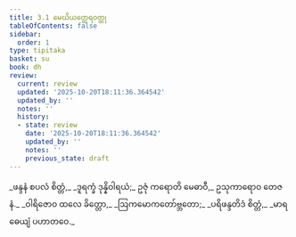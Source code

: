 ```yaml
---
title: 3.1 မေဃိယတ္ထေရဝတ္ထု
tableOfContents: false
sidebar:
  order: 1
type: tipitaka
basket: su
book: dh
review:
  current: review
  updated: '2025-10-20T18:11:36.364542'
  updated_by: ''
  notes: ''
  history:
  - state: review
    date: '2025-10-20T18:11:36.364542'
    updated_by: ''
    notes: ''
    previous_state: draft
---
```



<DynamicBreadcrumb />


<ReviewStatus review={frontmatter.review} showDetails={true} />

<HypothesisAnnotation frontmatter={frontmatter} />

<Division number="33" book="dh" e="ch" v="18" p="18">

<Paragraph number="36" book="dh">
_ဖန္ဒနံ စပလံ စိတ္တံ,_  
_ဒူရက္ခံ ဒုန္နိဝါရယံ;_  
ဥဇုံ ကရောတိ မေဓာဝီ,_  
ဥသုကာရောဝ တေဇနံ._  

</Paragraph>

</Division>
<Division number="34" book="dh" e="ch" v="18" p="18">

<Paragraph number="37" type="verses" book="dh">
_ဝါရိဇောဝ ထလေ ခိတ္တော,_  
_ဩကမောကတော်ဗ္ဘတော;_  
_ပရိဖန္ဒတိဒံ စိတ္တံ,_  
_မာရဓေယျံ ပဟာတဝေ._
</Paragraph>
</Division>